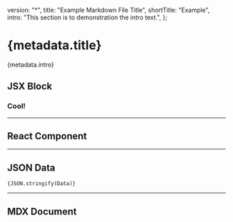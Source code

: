   version: "*",
  title: "Example Markdown File Title",
  shortTitle: "Example",
  intro: "This section is to demonstration the intro text.",
};


<h1>{metadata.title}</h1>

<p>{metadata.intro}</p>

## JSX Block

<div style={{ padding: "10px 30px", backgroundColor: "tomato" }}>
  <h3>Cool!</h3>
</div>

---

## React Component

<Component />

---

## JSON Data

<code>{JSON.stringify(Data)}</code>

---

## MDX Document

<Document />
